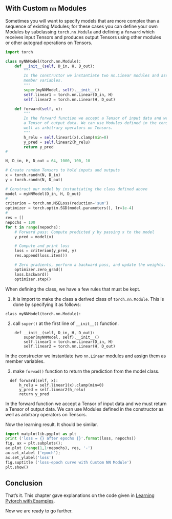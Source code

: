 
## With Custom `nn` Modules

Sometimes you will want to specify models that are more complex than a sequence of existing Modules; for these cases you can define your own Modules by subclassing `torch.nn.Module` and defining a `forward` which receives input Tensors and produces output Tensors using other modules or other autograd operations on Tensors.


```python
import torch

class myNNModel(torch.nn.Module):
    def __init__(self, D_in, H, D_out):
        """
        In the constructor we instantiate two nn.Linear modules and assign them as
        member variables.
        """
        super(myNNModel, self).__init__()
        self.linear1 = torch.nn.Linear(D_in, H)
        self.linear2 = torch.nn.Linear(H, D_out)

    def forward(self, x):
        """
        In the forward function we accept a Tensor of input data and we must return
        a Tensor of output data. We can use Modules defined in the constructor as
        well as arbitrary operators on Tensors.
        """
        h_relu = self.linear1(x).clamp(min=0)
        y_pred = self.linear2(h_relu)
        return y_pred
#

N, D_in, H, D_out = 64, 1000, 100, 10

# Create random Tensors to hold inputs and outputs
x = torch.randn(N, D_in)
y = torch.randn(N, D_out)

# Construct our model by instantiating the class defined above
model = myNNModel(D_in, H, D_out)
#
criterion = torch.nn.MSELoss(reduction='sum')
optimizer = torch.optim.SGD(model.parameters(), lr=1e-4)
#
res = []
nepochs = 100
for t in range(nepochs):
    # Forward pass: Compute predicted y by passing x to the model
    y_pred = model(x)

    # Compute and print loss
    loss = criterion(y_pred, y)
    res.append(loss.item())

    # Zero gradients, perform a backward pass, and update the weights.
    optimizer.zero_grad()
    loss.backward()
    optimizer.step()
```


When defining the class, we have a few rules that must be kept.

1. it is import to make the class a derived class of `torch.nn.Module`. This is done by specifying it as follows:
```
class myNNModel(torch.nn.Module):
```

2. call `super()` at the first line of `__init__()` function.
```
    def __init__(self, D_in, H, D_out):
        super(myNNModel, self).__init__()
        self.linear1 = torch.nn.Linear(D_in, H)
        self.linear2 = torch.nn.Linear(H, D_out)
```
In the constructor we instantiate two `nn.Linear` modules and assign them as
        member variables.
        
3. make `forwad()` function to return the prediction from the model class.
```
  def forward(self, x):
      h_relu = self.linear1(x).clamp(min=0)
      y_pred = self.linear2(h_relu)
      return y_pred
```
In the forward function we accept a Tensor of input data and we must return
        a Tensor of output data. We can use Modules defined in the constructor as
        well as arbitrary operators on Tensors.


Now the learning result. It should be similar.
```python
import matplotlib.pyplot as plt
print ('loss = {} after epochs {}'.format(loss, nepochs))
fig, ax = plt.subplots();
ax.plot (range(1,1+nepochs), res, '-')
ax.set_xlabel ('epoch');
ax.set_ylabel('loss')
fig.suptitle ('loss-epoch curve with Custom NN Module')
plt.show()
```




## Conclusion

That's it. This chapter gave explanations on the code given in [Learning Pytorch with Examples](https://pytorch.org/tutorials/beginner/pytorch_with_examples.html).

Now we are ready to go further.